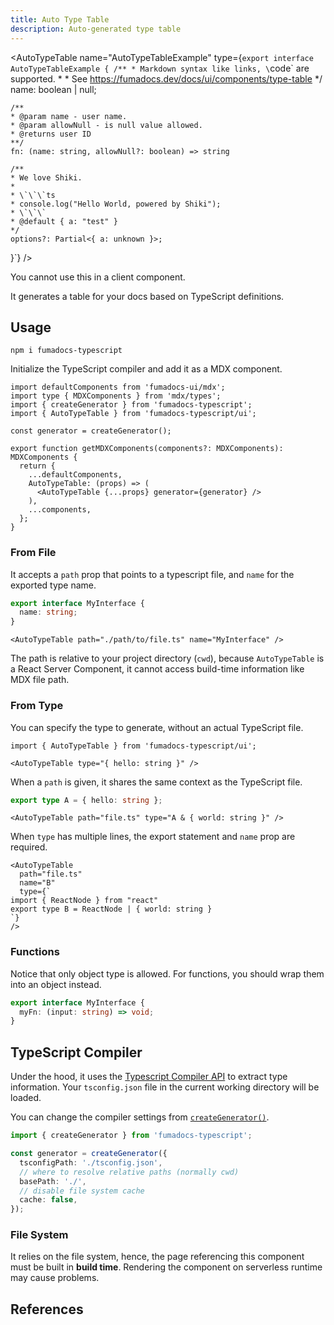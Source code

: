 ```yaml
---
title: Auto Type Table
description: Auto-generated type table
---
```


<Wrapper>

<AutoTypeTable name="AutoTypeTableExample" type={`export interface AutoTypeTableExample {
    /**
     * Markdown syntax like links, \`code\` are supported.
     *
     * See https://fumadocs.dev/docs/ui/components/type-table
     */
    name: boolean | null;

    /**
    * @param name - user name.
    * @param allowNull - is null value allowed.
    * @returns user ID
    **/
    fn: (name: string, allowNull?: boolean) => string

    /**
    * We love Shiki.
    *
    * \`\`\`ts
    * console.log("Hello World, powered by Shiki");
    * \`\`\`
    * @default { a: "test" }
    */
    options?: Partial<{ a: unknown }>;

}`} />

</Wrapper>

<Callout title="Server Component only" type="warn">

You cannot use this in a client component.

</Callout>

It generates a table for your docs based on TypeScript definitions.

## Usage

```npm
npm i fumadocs-typescript
```

Initialize the TypeScript compiler and add it as a MDX component.

```tsx title="mdx-components.tsx"
import defaultComponents from 'fumadocs-ui/mdx';
import type { MDXComponents } from 'mdx/types';
import { createGenerator } from 'fumadocs-typescript';
import { AutoTypeTable } from 'fumadocs-typescript/ui';

const generator = createGenerator();

export function getMDXComponents(components?: MDXComponents): MDXComponents {
  return {
    ...defaultComponents,
    AutoTypeTable: (props) => (
      <AutoTypeTable {...props} generator={generator} />
    ),
    ...components,
  };
}
```

### From File

It accepts a `path` prop that points to a typescript file, and `name` for the exported type name.

```ts title="path/to/file.ts"
export interface MyInterface {
  name: string;
}
```

```mdx
<AutoTypeTable path="./path/to/file.ts" name="MyInterface" />
```

The path is relative to your project directory (`cwd`), because `AutoTypeTable` is a React Server Component, it cannot access build-time information like MDX file path.

### From Type

You can specify the type to generate, without an actual TypeScript file.

```mdx
import { AutoTypeTable } from 'fumadocs-typescript/ui';

<AutoTypeTable type="{ hello: string }" />
```

When a `path` is given, it shares the same context as the TypeScript file.

```ts title="file.ts"
export type A = { hello: string };
```

```mdx
<AutoTypeTable path="file.ts" type="A & { world: string }" />
```

When `type` has multiple lines, the export statement and `name` prop are required.

```mdx
<AutoTypeTable
  path="file.ts"
  name="B"
  type={`
import { ReactNode } from "react"
export type B = ReactNode | { world: string }
`}
/>
```

### Functions

Notice that only object type is allowed. For functions, you should wrap them into an object instead.

```ts
export interface MyInterface {
  myFn: (input: string) => void;
}
```

## TypeScript Compiler

Under the hood, it uses the [Typescript Compiler API](https://github.com/microsoft/TypeScript/wiki/Using-the-Compiler-API) to extract type information.
Your `tsconfig.json` file in the current working directory will be loaded.

You can change the compiler settings from [`createGenerator()`](/docs/ui/typescript).

```ts
import { createGenerator } from 'fumadocs-typescript';

const generator = createGenerator({
  tsconfigPath: './tsconfig.json',
  // where to resolve relative paths (normally cwd)
  basePath: './',
  // disable file system cache
  cache: false,
});
```

### File System

It relies on the file system, hence, the page referencing this component must be built in **build time**. Rendering the component on serverless runtime may cause problems.

## References

<auto-type-table
  path="../../props.ts"
  name="AutoTypeTableProps"
/>
